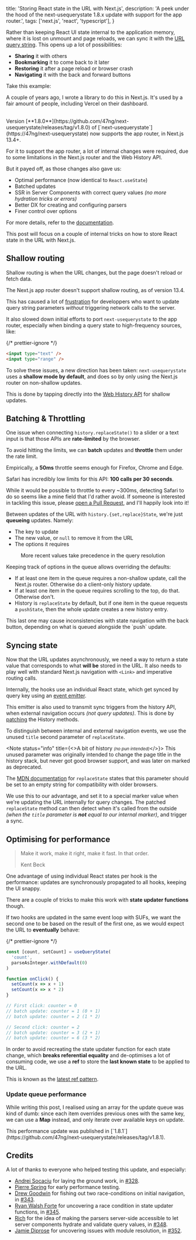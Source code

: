   title: 'Storing React state in the URL with Next.js',
  description:
    'A peek under the hood of the next-usequerystate 1.8.x update with support for the app router.',
  tags: ['next.js', 'react', 'typescript'],
}


Rather than keeping React UI state internal to the application memory, where it is lost on unmount and page reloads,
we can sync it with the [URL query string](https://en.wikipedia.org/wiki/Query_string).
This opens up a lot of possibilities:

- **Sharing** it with others
- **Bookmarking** it to come back to it later
- **Restoring** it after a page reload or browser crash
- **Navigating** it with the back and forward buttons

Take this example:


<Demo />

A couple of years ago, I wrote a library to do this in Next.js. It's used
by a fair amount of people, including Vercel on their dashboard.

<NpmPackage
  pkg="next-usequerystate"
  repo="47ng/next-usequerystate"
  accent="text-indigo-500 dark:text-indigo-400"
/>

<br />

<Note status="success" title="Announcement" icon={FiPackage}>
  Version
  [**1.8.0**](https://github.com/47ng/next-usequerystate/releases/tag/v1.8.0) of
  [`next-usequerystate`](https://47ng/next-usequerystate) now supports the app
  router, in Next.js 13.4+.
</Note>

For it to support the app router, a lot of internal changes were required, due
to some limitations in the Next.js router and the Web History API.

But it payed off, as those changes also gave us:

- Optimal performance (now identical to `React.useState`)
- Batched updates
- SSR in Server Components with correct query values _(no more hydration tricks or errors)_
- Better DX for creating and configuring parsers
- Finer control over options

For more details, refer to the [documentation](https://github.com/47ng/next-usequerystate#readme).

This post will focus on a couple of internal tricks on how to store React
state in the URL with Next.js.

## Shallow routing

<Note status="info" title="Definition">
  Shallow routing is when the URL changes, but the page doesn't reload or fetch
  data.
</Note>

The Next.js app router doesn't support shallow routing, as of version 13.4.

This has caused a lot of [frustration](https://github.com/vercel/next.js/discussions/48110)
for developpers who want to update query string parameters _without_ triggering
network calls to the server.

It also slowed down initial efforts to port `next-usequerystate` to the app router,
especially when binding a query state to high-frequency sources, like:

{/* prettier-ignore */}
```html
<input type="text" />
<input type="range" />
```

To solve these issues, a new direction has been taken: `next-usequerystate` uses
a **shallow mode by default**, and does so by only using the Next.js router
on non-shallow updates.

This is done by tapping directly into the [Web History API](https://developer.mozilla.org/en-US/docs/Web/API/History_API/Working_with_the_History_API)
for shallow updates.

## Batching & Throttling

One issue when connecting `history.replaceState()` to a slider or a text input
is that those APIs are **rate-limited** by the browser.

To avoid hitting the limits, we can **batch** updates and **throttle** them under the
rate limit.

Empirically, a **50ms** throttle seems enough for Firefox, Chrome and Edge.

<Note status="warning" title="Note for Safari users">

Safari has incredibly low limits for this API: **100 calls per 30 seconds**.

While it would be possible to throttle to every ~300ms, detecting Safari to do so
seems like a mine field that I'd rather avoid. If someone is interested in tackling
this issue, please [open a Pull Request](https://github.com/47ng/next-usequerystate/fork),
and I'll happily look into it!

</Note>

Between updates of the URL with `history.{set,replace}State`, we're just **queueing**
updates. Namely:

- The key to update
- The new value, or `null` to remove it from the URL
- The options it requires


<figure>
  <UpdateQueue
    className="w-full dark:invert dark:hue-rotate-180"
    height={null}
  />
  <figcaption>
    More recent values take precedence in the query resolution
  </figcaption>
</figure>

Keeping track of options in the queue allows overriding the defaults:

- If at least one item in the queue requires a non-shallow update, call the Next.js router.
  Otherwise do a client-only history update.
- If at least one item in the queue requires scrolling to the top, do that. Otherwise don't.
- History is `replaceState` by default, but if one item in the queue requests a `pushState`,
  then the whole update creates a new history entry.

<Note status="warning">
  This last one may cause inconsistencies with state navigation with the back
  button, depending on what is queued alongside the `push` update.
</Note>

## Syncing state

Now that the URL updates asynchronously, we need a way to return a state value
that corresponds to what **will be** stored in the URL. It also needs to play
well with standard Next.js navigation with `<Link>` and imperative routing calls.

Internally, the hooks use an individual React state, which get synced by query key
using an [event emitter](https://github.com/developit/mitt).

This emitter is also used to transmit sync triggers from the history API, when
external navigation occurs _(not query updates)_. This is done by [patching](https://github.com/47ng/next-usequerystate/blob/32c764403b86ced7a676470eb4bce4f5c6697945/src/lib/sync.ts#L28-L81)
the History methods.

To distinguish between internal and external navigation events, we use the
unused `title` second parameter of `replaceState`.

<Note status="info" title={<>A bit of history <small><em>(no pun intended)</em></small></>}>
  This unused parameter was originally intended to change the page title in the
  history stack, but never got good browser support, and was later on marked as
  deprecated.

The [MDN documentation](https://developer.mozilla.org/en-US/docs/Web/API/History/replaceState#parameters) for `replaceState` states that this parameter should be
set to an empty string for compatibility with older browsers.

</Note>

We use this to our advantage, and set it to a special marker value when we're
updating the URL internally for query changes. The patched `replaceState` method
can then detect when it's called from the outside _(when the `title` parameter
is **not** equal to our internal marker)_, and trigger a sync.

## Optimising for performance

> Make it work, make it right, make it fast. In that order.
>
> <figcaption>Kent Beck</figcaption>

One advantage of using individual React states per hook is the performance:
updates are synchronously propagated to all hooks, keeping the UI snappy.

There are a couple of tricks to make this work with **state updater functions** though.

If two hooks are updated in the same event loop with SUFs, we want the second one
to be based on the result of the first one, as we would expect the URL to
**eventually** behave:

{/* prettier-ignore */}
```ts
const [count, setCount] = useQueryState(
  'count',
  parseAsInteger.withDefault(0)
)

function onClick() {
  setCount(x => x + 1)
  setCount(x => x * 2)
}

// First click: counter = 0
// batch update: counter = 1 (0 + 1)
// batch update: counter = 2 (1 * 2)

// Second click: counter = 2
// batch update: counter = 3 (2 + 1)
// batch update: counter = 6 (3 * 2)
```

In order to avoid recreating the state updater function for each state change,
which **breaks referential equality** and de-optimises a lot of consuming code,
we use a **ref** to store the **last known state** to be applied to the URL.

This is known as the [latest ref pattern](https://epicreact.dev/the-latest-ref-pattern-in-react/).

### Update queue performance

While writing this post, I realised using an array for the update queue was kind
of dumb: since each item overrides previous ones with the same key, we can use
a **Map** instead, and only iterate over available keys on update.

<Note status="success">
  This performance update was published in
  [`1.8.1`](https://github.com/47ng/next-usequerystate/releases/tag/v1.8.1).
</Note>

## Credits

A lot of thanks to everyone who helped testing this update, and especially:

- [Andrei Socaciu](https://github.com/andreisocaciu) for laying the
  ground work, in [#328](https://github.com/47ng/next-usequerystate/pull/328).
- [Pierre Spring](https://fosstodon.org/@caillou) for early performance testing.
- [Drew Goodwin](https://github.com/tacomanator) for fishing out two race-conditions
  on initial navigation, in [#343](https://github.com/47ng/next-usequerystate/discussions/343#discussioncomment-6975945).
- [Ryan Walsh Forte](https://github.com/ryan-walsh-forte) for uncovering a race
  condition in state updater functions, in [#345](https://github.com/47ng/next-usequerystate/issues/345).
- [Rich](https://github.com/r1chm8) for the idea of making the parsers
  server-side accessible to let server components hydrate and validate query values,
  in [#348](https://github.com/47ng/next-usequerystate/discussions/348).
- [Jamie Diprose](https://github.com/jdddog) for uncovering issues with module
  resolution, in [#352](https://github.com/47ng/next-usequerystate/discussions/352).
